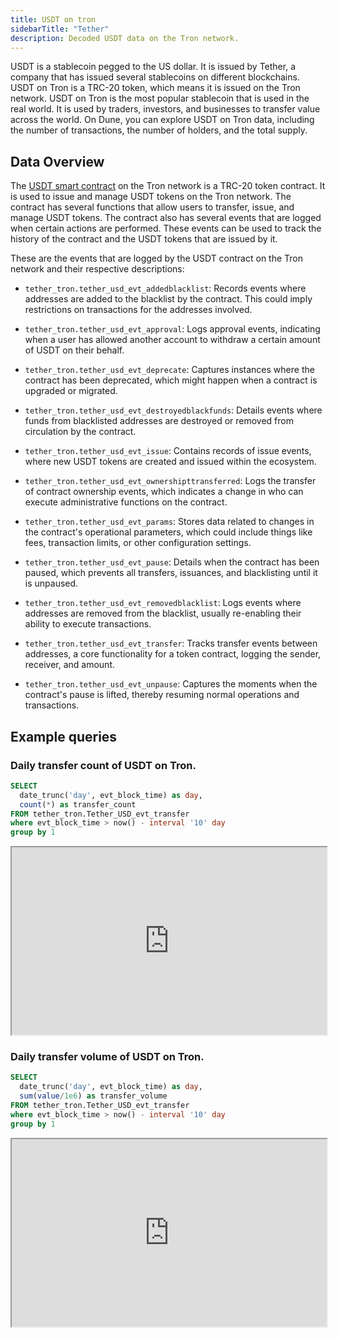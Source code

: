 ```yaml
---
title: USDT on tron
sidebarTitle: "Tether"
description: Decoded USDT data on the Tron network.
---
```


USDT is a stablecoin pegged to the US dollar. It is issued by Tether, a company that has issued several stablecoins on different blockchains. USDT on Tron is a TRC-20 token, which means it is issued on the Tron network. USDT on Tron is the most popular stablecoin that is used in the real world. It is used by traders, investors, and businesses to transfer value across the world. On Dune, you can explore USDT on Tron data, including the number of transactions, the number of holders, and the total supply.

## Data Overview

The [USDT smart contract](https://tronscan.org/#/token20/TR7NHqjeKQxGTCi8q8ZY4pL8otSzgjLj6t) on the Tron network is a TRC-20 token contract. It is used to issue and manage USDT tokens on the Tron network. The contract has several functions that allow users to transfer, issue, and manage USDT tokens. The contract also has several events that are logged when certain actions are performed. These events can be used to track the history of the contract and the USDT tokens that are issued by it.

These are the events that are logged by the USDT contract on the Tron network and their respective descriptions:

- `tether_tron.tether_usd_evt_addedblacklist`: Records events where addresses are added to the blacklist by the contract. This could imply restrictions on transactions for the addresses involved.

- `tether_tron.tether_usd_evt_approval`: Logs approval events, indicating when a user has allowed another account to withdraw a certain amount of USDT on their behalf.

- `tether_tron.tether_usd_evt_deprecate`: Captures instances where the contract has been deprecated, which might happen when a contract is upgraded or migrated.

- `tether_tron.tether_usd_evt_destroyedblackfunds`: Details events where funds from blacklisted addresses are destroyed or removed from circulation by the contract.

- `tether_tron.tether_usd_evt_issue`: Contains records of issue events, where new USDT tokens are created and issued within the ecosystem.

- `tether_tron.tether_usd_evt_ownershipttransferred`: Logs the transfer of contract ownership events, which indicates a change in who can execute administrative functions on the contract.

- `tether_tron.tether_usd_evt_params`: Stores data related to changes in the contract's operational parameters, which could include things like fees, transaction limits, or other configuration settings.

- `tether_tron.tether_usd_evt_pause`: Details when the contract has been paused, which prevents all transfers, issuances, and blacklisting until it is unpaused.

- `tether_tron.tether_usd_evt_removedblacklist`: Logs events where addresses are removed from the blacklist, usually re-enabling their ability to execute transactions.

- `tether_tron.tether_usd_evt_transfer`: Tracks transfer events between addresses, a core functionality for a token contract, logging the sender, receiver, and amount.

- `tether_tron.tether_usd_evt_unpause`: Captures the moments when the contract's pause is lifted, thereby resuming normal operations and transactions.


## Example queries 

### Daily transfer count of USDT on Tron.

```sql
SELECT 
  date_trunc('day', evt_block_time) as day,
  count(*) as transfer_count
FROM tether_tron.Tether_USD_evt_transfer
where evt_block_time > now() - interval '10' day
group by 1
```

<div>
  <iframe
    src="https://dune.com/embeds/3556879/5985629/"
    width="100%"
    height="300px"
  ></iframe>
</div>

### Daily transfer volume of USDT on Tron.

```sql
SELECT 
  date_trunc('day', evt_block_time) as day,
  sum(value/1e6) as transfer_volume
FROM tether_tron.Tether_USD_evt_transfer
where evt_block_time > now() - interval '10' day
group by 1
```

<div>
  <iframe
    src="https://dune.com/embeds/3556889/5985657/"
    width="100%"
    height="300px"
  ></iframe>
</div>